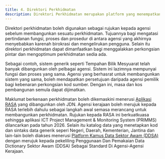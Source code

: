```yaml
---
title: 4. Direktori Perkhidmatan
description: Direktori Perkhidmatan merupakan platform yang menempatkan informasi berkenaan perkhidmatan digital yang telah  dibangunkan oleh agensi kerajaan.
---
```


Direktori perkhidmatan boleh digunakan sebagai rujukan kepada agensi sebelum membangunkan sesuatu perkhidmatan. Tujuannya bagi mengatasi pertindanan fungsi, proses dan prosedur di antara agensi yang akhirnya menyebabkan karenah birokrasi dan mengelirukan pengguna. Selain itu direktori perkhidmatan dapat  dimanfaatkan bagi menggalakkan perkongsian pintar dan mengoptimum perkhidmatan sedia ada.

Sebagai contoh, sistem generik seperti Tempahan Bilik Mesyuarat telah banyak dibangunkan oleh pelbagai agensi. Sistem ini lazimnya mempunyai fungsi dan proses yang sama. Agensi yang berhasrat untuk membangunkan sistem yang sama, boleh mendapatkan persetujuan daripada agensi pemilik bagi kebenaran perkongsian kod sumber. Dengan ini, masa dan kos pembangunan semula dapat dijimatkan.

Maklumat berkenaan perkhidmatan boleh dikemaskini menerusi [Aplikasi RASA](https://rasa.jdn.gov.my/) yang dibangunkan oleh JDN. Agensi kerajaan boleh merujuk kepada RASA terlebih dahulu sebagai langkah awal semasa merancang untuk membangunkan perkhidmatan. Rujukan kepada RASA ini berkuatkuasa sehingga aplikasi ICT Project Management & Monitoring System (PRIMMS) dilancarkan pada tahun 2026. Selain itu katalog data yang menetapkan kod dan sintaks data generik seperi Negeri, Daerah, Kementerian, Jantina dan lain-lain boleh diakses menerusi [Platform Kamus Data Sektor Awam (DDSA)](https://sddsa.mampu.gov.my/) dengan merujuk kepada pekeliling Penggunaan Dan Pemakaian Data Dictionary Sektor Awam (DDSA) Sebagai Standard Di Agensi-Agensi Kerajaan.